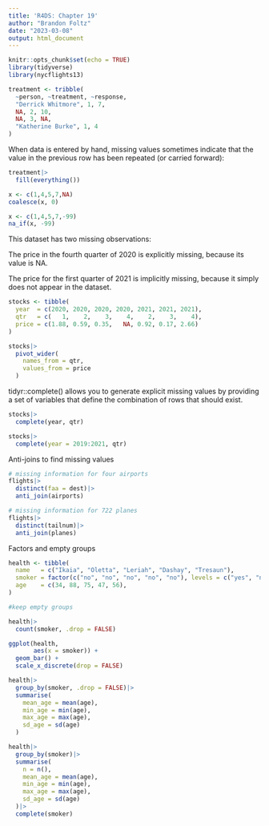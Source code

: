 ```yaml
---
title: 'R4DS: Chapter 19'
author: "Brandon Foltz"
date: "2023-03-08"
output: html_document
---
```


```r
knitr::opts_chunk$set(echo = TRUE)
library(tidyverse)
library(nycflights13)
```

```r
treatment <- tribble(
  ~person, ~treatment, ~response,
  "Derrick Whitmore", 1, 7,
  NA, 2, 10,
  NA, 3, NA,
  "Katherine Burke", 1, 4
)
```
When data is entered by hand, missing values sometimes indicate that the value in the previous row has been repeated (or carried forward):

```r
treatment|>
  fill(everything())
```

```r
x <- c(1,4,5,7,NA)
coalesce(x, 0)

x <- c(1,4,5,7,-99)
na_if(x, -99)

```

This dataset has two missing observations:

The price in the fourth quarter of 2020 is explicitly missing, because its value is NA.

The price for the first quarter of 2021 is implicitly missing, because it simply does not appear in the dataset.

```r
stocks <- tibble(
  year  = c(2020, 2020, 2020, 2020, 2021, 2021, 2021),
  qtr   = c(   1,    2,    3,    4,    2,    3,    4),
  price = c(1.88, 0.59, 0.35,   NA, 0.92, 0.17, 2.66)
)
```

```r
stocks|>
  pivot_wider(
    names_from = qtr,
    values_from = price
  )
```

tidyr::complete() allows you to generate explicit missing values by providing a set of variables that define the combination of rows that should exist.
```r
stocks|>
  complete(year, qtr)

stocks|>
  complete(year = 2019:2021, qtr)
```

Anti-joins to find missing values

```r
# missing information for four airports
flights|>
  distinct(faa = dest)|>
  anti_join(airports)

# missing information for 722 planes
flights|>
  distinct(tailnum)|>
  anti_join(planes)
```

Factors and empty groups
```r
health <- tibble(
  name   = c("Ikaia", "Oletta", "Leriah", "Dashay", "Tresaun"),
  smoker = factor(c("no", "no", "no", "no", "no"), levels = c("yes", "no")),
  age    = c(34, 88, 75, 47, 56),
)

#keep empty groups

health|>
  count(smoker, .drop = FALSE)

ggplot(health,
       aes(x = smoker)) +
  geom_bar() +
  scale_x_discrete(drop = FALSE)

health|>
  group_by(smoker, .drop = FALSE)|>
  summarise(
    mean_age = mean(age),
    min_age = min(age),
    max_age = max(age),
    sd_age = sd(age)
  )
```

```r
health|>
  group_by(smoker)|>
  summarise(
    n = n(),
    mean_age = mean(age),
    min_age = min(age),
    max_age = max(age),
    sd_age = sd(age)
  )|>
  complete(smoker)
```

